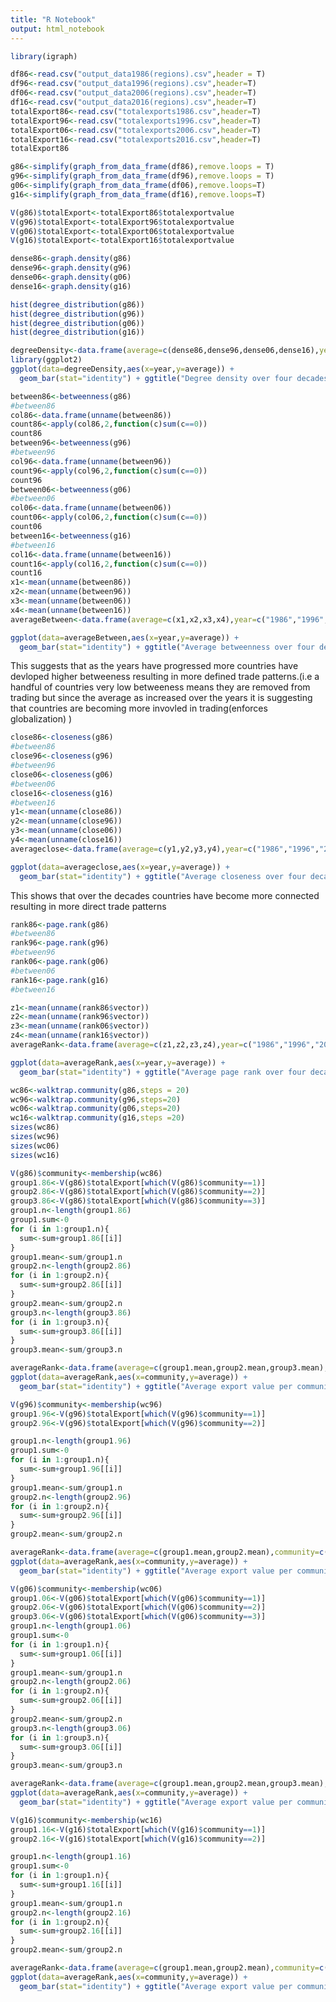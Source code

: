 ```yaml
---
title: "R Notebook"
output: html_notebook
---
```

```r
library(igraph)
```


```r
df86<-read.csv("output_data1986(regions).csv",header = T)
df96<-read.csv("output_data1996(regions).csv",header=T)
df06<-read.csv("output_data2006(regions).csv",header=T)
df16<-read.csv("output_data2016(regions).csv",header=T)
totalExport86<-read.csv("totalexports1986.csv",header=T)
totalExport96<-read.csv("totalexports1996.csv",header=T)
totalExport06<-read.csv("totalexports2006.csv",header=T)
totalExport16<-read.csv("totalexports2016.csv",header=T)
totalExport86
```

```r
g86<-simplify(graph_from_data_frame(df86),remove.loops = T)
g96<-simplify(graph_from_data_frame(df96),remove.loops = T)
g06<-simplify(graph_from_data_frame(df06),remove.loops=T)
g16<-simplify(graph_from_data_frame(df16),remove.loops=T)
```


```r
V(g86)$totalExport<-totalExport86$totalexportvalue
V(g96)$totalExport<-totalExport96$totalexportvalue
V(g06)$totalExport<-totalExport06$totalexportvalue
V(g16)$totalExport<-totalExport16$totalexportvalue

```

```r
dense86<-graph.density(g86)
dense96<-graph.density(g96)
dense06<-graph.density(g06)
dense16<-graph.density(g16)
```
```r
hist(degree_distribution(g86))
hist(degree_distribution(g96))
hist(degree_distribution(g06))
hist(degree_distribution(g16))
```


```r
degreeDensity<-data.frame(average=c(dense86,dense96,dense06,dense16),year=c("1986","1996","2006","2016"))
library(ggplot2)
ggplot(data=degreeDensity,aes(x=year,y=average)) +
  geom_bar(stat="identity") + ggtitle("Degree density over four decades")
```


```r
between86<-betweenness(g86)
#between86
col86<-data.frame(unname(between86))
count86<-apply(col86,2,function(c)sum(c==0))
count86
between96<-betweenness(g96)
#between96
col96<-data.frame(unname(between96))
count96<-apply(col96,2,function(c)sum(c==0))
count96
between06<-betweenness(g06)
#between06
col06<-data.frame(unname(between06))
count06<-apply(col06,2,function(c)sum(c==0))
count06
between16<-betweenness(g16)
#between16
col16<-data.frame(unname(between16))
count16<-apply(col16,2,function(c)sum(c==0))
count16
x1<-mean(unname(between86))
x2<-mean(unname(between96))
x3<-mean(unname(between06))
x4<-mean(unname(between16))
averageBetween<-data.frame(average=c(x1,x2,x3,x4),year=c("1986","1996","2006","2016"))
```



```r

ggplot(data=averageBetween,aes(x=year,y=average)) +
  geom_bar(stat="identity") + ggtitle("Average betweenness over four decades")
```

This suggests that as the years have progressed more countries have devloped higher betweeness resulting in more defined trade patterns.(i.e a handful of countries very low betweeness means they are removed from trading but since the average as increased over the years it is suggesting that countries are becoming more invovled in trading(enforces globalization) )
```r
close86<-closeness(g86)
#between86
close96<-closeness(g96)
#between96
close06<-closeness(g06)
#between06
close16<-closeness(g16)
#between16
y1<-mean(unname(close86))
y2<-mean(unname(close96))
y3<-mean(unname(close06))
y4<-mean(unname(close16))
averageclose<-data.frame(average=c(y1,y2,y3,y4),year=c("1986","1996","2006","2016"))
```


```r
ggplot(data=averageclose,aes(x=year,y=average)) +
  geom_bar(stat="identity") + ggtitle("Average closeness over four decades")
```
This shows that over the decades countries have become more connected resulting in more direct trade patterns

```r
rank86<-page.rank(g86)
#between86
rank96<-page.rank(g96)
#between96
rank06<-page.rank(g06)
#between06
rank16<-page.rank(g16)
#between16

z1<-mean(unname(rank86$vector))
z2<-mean(unname(rank96$vector))
z3<-mean(unname(rank06$vector))
z4<-mean(unname(rank16$vector))
averageRank<-data.frame(average=c(z1,z2,z3,z4),year=c("1986","1996","2006","2016"))
```
```r
ggplot(data=averageRank,aes(x=year,y=average)) +
  geom_bar(stat="identity") + ggtitle("Average page rank over four decades")
```





```r
wc86<-walktrap.community(g86,steps = 20)
wc96<-walktrap.community(g96,steps=20)
wc06<-walktrap.community(g06,steps=20)
wc16<-walktrap.community(g16,steps =20)
sizes(wc86)
sizes(wc96)
sizes(wc06)
sizes(wc16)

```


```r
V(g86)$community<-membership(wc86)
group1.86<-V(g86)$totalExport[which(V(g86)$community==1)]
group2.86<-V(g86)$totalExport[which(V(g86)$community==2)]
group3.86<-V(g86)$totalExport[which(V(g86)$community==3)]
group1.n<-length(group1.86)
group1.sum<-0
for (i in 1:group1.n){
  sum<-sum+group1.86[[i]]
}
group1.mean<-sum/group1.n
group2.n<-length(group2.86)
for (i in 1:group2.n){
  sum<-sum+group2.86[[i]]
}
group2.mean<-sum/group2.n
group3.n<-length(group3.86)
for (i in 1:group3.n){
  sum<-sum+group3.86[[i]]
}
group3.mean<-sum/group3.n
```

```r
averageRank<-data.frame(average=c(group1.mean,group2.mean,group3.mean),community=c("1","2","3"))
ggplot(data=averageRank,aes(x=community,y=average)) +
  geom_bar(stat="identity") + ggtitle("Average export value per community for the yeah 1986")
```

```r
V(g96)$community<-membership(wc96)
group1.96<-V(g96)$totalExport[which(V(g96)$community==1)]
group2.96<-V(g96)$totalExport[which(V(g96)$community==2)]

group1.n<-length(group1.96)
group1.sum<-0
for (i in 1:group1.n){
  sum<-sum+group1.96[[i]]
}
group1.mean<-sum/group1.n
group2.n<-length(group2.96)
for (i in 1:group2.n){
  sum<-sum+group2.96[[i]]
}
group2.mean<-sum/group2.n

```

```r
averageRank<-data.frame(average=c(group1.mean,group2.mean),community=c("1","2"))
ggplot(data=averageRank,aes(x=community,y=average)) +
  geom_bar(stat="identity") + ggtitle("Average export value per community for the year 1996")
```
```r
V(g06)$community<-membership(wc06)
group1.06<-V(g06)$totalExport[which(V(g06)$community==1)]
group2.06<-V(g06)$totalExport[which(V(g06)$community==2)]
group3.06<-V(g06)$totalExport[which(V(g06)$community==3)]
group1.n<-length(group1.06)
group1.sum<-0
for (i in 1:group1.n){
  sum<-sum+group1.06[[i]]
}
group1.mean<-sum/group1.n
group2.n<-length(group2.06)
for (i in 1:group2.n){
  sum<-sum+group2.06[[i]]
}
group2.mean<-sum/group2.n
group3.n<-length(group3.06)
for (i in 1:group3.n){
  sum<-sum+group3.06[[i]]
}
group3.mean<-sum/group3.n
```

```r
averageRank<-data.frame(average=c(group1.mean,group2.mean,group3.mean),community=c("1","2","3"))
ggplot(data=averageRank,aes(x=community,y=average)) +
  geom_bar(stat="identity") + ggtitle("Average export value per community for the year 2006")
```
```r
V(g16)$community<-membership(wc16)
group1.16<-V(g16)$totalExport[which(V(g16)$community==1)]
group2.16<-V(g16)$totalExport[which(V(g16)$community==2)]

group1.n<-length(group1.16)
group1.sum<-0
for (i in 1:group1.n){
  sum<-sum+group1.16[[i]]
}
group1.mean<-sum/group1.n
group2.n<-length(group2.16)
for (i in 1:group2.n){
  sum<-sum+group2.16[[i]]
}
group2.mean<-sum/group2.n

```

```r
averageRank<-data.frame(average=c(group1.mean,group2.mean),community=c("1","2"))
ggplot(data=averageRank,aes(x=community,y=average)) +
  geom_bar(stat="identity") + ggtitle("Average export value per community for the year 2016")
```
